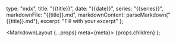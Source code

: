 
  type: "mdx",
  title: "{{title}}",
  date: "{{date}}",
  series: "{{series}}",
  markdownFile: "{{title}}.md",
  markdownContent: parseMarkdown("{{title}}.md"),
  excerpt: "Fill with your excerpt"
};


  <MarkdownLayout {...props} meta={meta}>
    {props.children}
  </MarkdownLayout>
);


